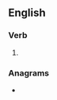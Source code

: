 ==English==

===Verb===
{{head|en|verb form}}

# {{present participle of|restate|lang=en|nocat=1}}

===Anagrams===
* {{anagrams|en|a=aeginrstt|grantsite|retasting|treatings}}
